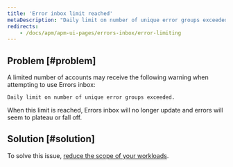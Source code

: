 ```yaml
---
title: 'Error inbox limit reached'
metaDescription: "Daily limit on number of unique error groups exceeded"
redirects: 
    - /docs/apm/apm-ui-pages/errors-inbox/error-limiting
---
```


## Problem [#problem]

A limited number of accounts may receive the following warning when attempting to use Errors inbox:

```
Daily limit on number of unique error groups exceeded.
```

When this limit is reached, Errors inbox will no longer update and errors will seem to plateau or fall off.

## Solution [#solution]

To solve this issue, [reduce the scope of your workloads](/docs/new-relic-one/use-new-relic-one/workloads/use-workloads/).
